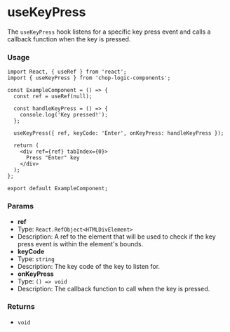 
<Meta of={Stories} title='Hooks/useKeyPress' />

# useKeyPress

The `useKeyPress` hook listens for a specific key press event and calls a callback function when the key is pressed.

### Usage

```tsx
import React, { useRef } from 'react';
import { useKeyPress } from 'chop-logic-components';

const ExampleComponent = () => {
  const ref = useRef(null);

  const handleKeyPress = () => {
    console.log('Key pressed!');
  };

  useKeyPress({ ref, keyCode: 'Enter', onKeyPress: handleKeyPress });

  return (
    <div ref={ref} tabIndex={0}>
      Press "Enter" key
    </div>
  );
};

export default ExampleComponent;
```

### Params

- **ref**
- Type: `React.RefObject<HTMLDivElement>`
- Description: A ref to the element that will be used to check if the key press event is within the element's bounds.
- **keyCode**
- Type: `string`
- Description: The key code of the key to listen for.
- **onKeyPress**
- Type: `() => void`
- Description: The callback function to call when the key is pressed.

### Returns

- `void`